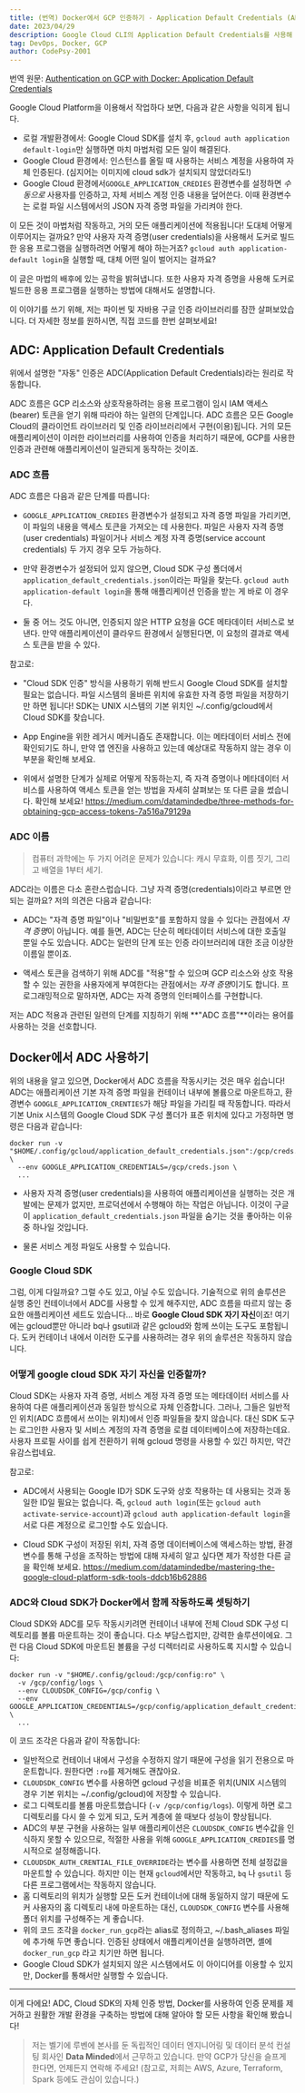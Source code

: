 ```yaml
---
title: (번역) Docker에서 GCP 인증하기 - Application Default Credentials (ADC)
date: 2023/04/29
description: Google Cloud CLI의 Application Default Credentials를 사용해 Docker 컨테이너에서 GCP에 인증하는 방법을 알아보자.
tag: DevOps, Docker, GCP
author: CodePsy-2001
---
```


번역 원문: [Authentication on GCP with Docker: Application Default Credentials](https://medium.com/datamindedbe/application-default-credentials-477879e31cb5)

Google Cloud Platform을 이용해서 작업하다 보면, 다음과 같은 사항을 익히게 됩니다.

- 로컬 개발환경에서: Google Cloud SDK를 설치 후, `gcloud auth application default-login`만 실행하면 마치 마법처럼 모든 일이 해결된다.
- Google Cloud 환경에서: 인스턴스를 올릴 때 사용하는 서비스 계정을 사용하여 자체 인증된다. (심지어는 이미지에 cloud sdk가 설치되지 않았더라도!)
- Google Cloud 환경에서`GOOGLE_APPLICATION_CREDIES` 환경변수를 설정하면 *수동으로* 사용자를 인증하고, 자체 서비스 계정 인증 내용을 덮어쓴다. 이때 환경변수는 로컬 파일 시스템에서의 JSON 자격 증명 파일을 가리켜야 한다.

이 모든 것이 마법처럼 작동하고, 거의 모든 애플리케이션에 적용됩니다! 도대체 어떻게 이루어지는 걸까요? 만약 사용자 자격 증명(user credentials)을 사용해서 도커로 빌드한 응용 프로그램을 실행하려면 어떻게 해야 하는거죠? `gcloud auth application-default login`을 실행할 때, 대체 어떤 일이 벌어지는 걸까요?

이 글은 마법의 배후에 있는 공학을 밝혀냅니다. 또한 사용자 자격 증명을 사용해 도커로 빌드한 응용 프로그램을 실행하는 방법에 대해서도 설명합니다.

이 이야기를 쓰기 위해, 저는 파이썬 및 자바용 구글 인증 라이브러리를 잠깐 살펴보았습니다. 더 자세한 정보를 원하시면, 직접 코드를 한번 살펴보세요!

## ADC: Application Default Credentials
위에서 설명한 "자동" 인증은 ADC(Application Default Credentials)라는 원리로 작동합니다.

ADC 흐름은 GCP 리소스와 상호작용하려는 응용 프로그램이 임시 IAM 액세스(bearer) 토큰을 얻기 위해 따라야 하는 일련의 단계입니다. ADC 흐름은 모든 Google Cloud의 클라이언트 라이브러리 및 인증 라이브러리에서 구현(이용)됩니다. 거의 모든 애플리케이션이 이러한 라이브러리를 사용하여 인증을 처리하기 때문에, GCP를 사용한 인증과 관련해 애플리케이션이 일관되게 동작하는 것이죠.

### ADC 흐름
ADC 흐름은 다음과 같은 단계를 따릅니다:

- `GOOGLE_APPLICATION_CREDIES` 환경변수가 설정되고 자격 증명 파일을 가리키면, 이 파일의 내용을 액세스 토큰을 가져오는 데 사용한다. 파일은 사용자 자격 증명(user credentials) 파일이거나 서비스 계정 자격 증명(service account credentials) 두 가지 경우 모두 가능하다.

- 만약 환경변수가 설정되어 있지 않으면, Cloud SDK 구성 폴더에서 `application_default_credentials.json`이라는 파일을 찾는다. `gcloud auth application-default login`을 통해 애플리케이션 인증을 받는 게 바로 이 경우다.

- 둘 중 어느 것도 아니면, 인증되지 않은 HTTP 요청을 GCE 메타데이터 서비스로 보낸다. 만약 애플리케이션이 클라우드 환경에서 실행된다면, 이 요청의 결과로 액세스 토큰을 받을 수 있다.

참고로:

- "Cloud SDK 인증" 방식을 사용하기 위해 반드시 Google Cloud SDK를 설치할 필요는 없습니다. 파일 시스템의 올바른 위치에 유효한 자격 증명 파일을 저장하기만 하면 됩니다! SDK는 UNIX 시스템의 기본 위치인 ~/.config/gcloud에서 Cloud SDK를 찾습니다.

- App Engine을 위한 레거시 메커니즘도 존재합니다. 이는 메타데이터 서비스 전에 확인되기도 하니, 만약 앱 엔진을 사용하고 있는데 예상대로 작동하지 않는 경우 이 부분을 확인해 보세요.

- 위에서 설명한 단계가 실제로 어떻게 작동하는지, 즉 자격 증명이나 메타데이터 서비스를 사용하여 액세스 토큰을 얻는 방법을 자세히 살펴보는 또 다른 글을 썼습니다. 확인해 보세요! https://medium.com/datamindedbe/three-methods-for-obtaining-gcp-access-tokens-7a516a79129a

### ADC 이름

> 컴퓨터 과학에는 두 가지 어려운 문제가 있습니다:
캐시 무효화, 이름 짓기, 그리고 배열을 1부터 세기.

ADC라는 이름은 다소 혼란스럽습니다. 그냥 자격 증명(credentials)이라고 부르면 안 되는 걸까요? 저의 의견은 다음과 같습니다:

- ADC는 "자격 증명 파일"이나 "비밀번호"를 포함하지 않을 수 있다는 관점에서 *자격 증명*이 아닙니다. 예를 들면, ADC는 단순히 메타데이터 서비스에 대한 호출일 뿐일 수도 있습니다. ADC는 일련의 단계 또는 인증 라이브러리에 대한 조금 이상한 이름일 뿐이죠.

- 액세스 토큰을 검색하기 위해 ADC를 "적용"할 수 있으며 GCP 리소스와 상호 작용할 수 있는 권한을 사용자에게 부여한다는 관점에서는 *자격 증명*이기도 합니다. 프로그래밍적으로 말하자면, ADC는 자격 증명의 인터페이스를 구현합니다.

저는 ADC 적용과 관련된 일련의 단계를 지칭하기 위해 **"ADC 흐름"**이라는 용어를 사용하는 것을 선호합니다.

## Docker에서 ADC 사용하기

위의 내용을 알고 있으면, Docker에서 ADC 흐름을 작동시키는 것은 매우 쉽습니다! ADC는 애플리케이션 기본 자격 증명 파일을 컨테이너 내부에 볼륨으로 마운트하고, 환경변수 `GOOGLE_APPLICATION_CRENTIES`가 해당 파일을 가리킬 때 작동합니다. 따라서 기본 Unix 시스템의 Google Cloud SDK 구성 폴더가 표준 위치에 있다고 가정하면 명령은 다음과 같습니다:

```shell
docker run -v "$HOME/.config/gcloud/application_default_credentials.json":/gcp/creds.json:ro \
  --env GOOGLE_APPLICATION_CREDENTIALS=/gcp/creds.json \
  ...
```
- 사용자 자격 증명(user credentials)을 사용하여 애플리케이션을 실행하는 것은 개발에는 문제가 없지만, 프로덕션에서 수행해야 하는 작업은 아닙니다. 이것이 구글이 `application_default_credentials.json` 파일을 숨기는 것을 좋아하는 이유 중 하나일 것입니다.

- 물론 서비스 계정 파일도 사용할 수 있습니다.

### Google Cloud SDK

그럼, 이게 다일까요? 그럴 수도 있고, 아닐 수도 있습니다. 기술적으로 위의 솔루션은 실행 중인 컨테이너에서 ADC를 사용할 수 있게 해주지만, ADC 흐름을 따르지 않는 중요한 애플리케이션 세트도 있습니다... 바로 **Google Cloud SDK 자기 자신**이죠! 여기에는 gcloud뿐만 아니라 bq나 gsutil과 같은 gcloud와 함께 쓰이는 도구도 포함됩니다. 도커 컨테이너 내에서 이러한 도구를 사용하려는 경우 위의 솔루션은 작동하지 않습니다.

### 어떻게 google cloud SDK 자기 자신을 인증할까?

Cloud SDK는 사용자 자격 증명, 서비스 계정 자격 증명 또는 메타데이터 서비스를 사용하여 다른 애플리케이션과 동일한 방식으로 자체 인증합니다. 그러나, 그들은 일반적인 위치(ADC 흐름에서 쓰이는 위치)에서 인증 파일들을 찾지 않습니다. 대신 SDK 도구는 로그인한 사용자 및 서비스 계정의 자격 증명을 로컬 데이터베이스에 저장하는데요. 사용자 프로필 사이를 쉽게 전환하기 위해 gcloud 명령을 사용할 수 있긴 하지만, 약간 유감스럽네요.

참고로:

- ADC에서 사용되는 Google ID가 SDK 도구와 상호 작용하는 데 사용되는 것과 동일한 ID일 필요는 없습니다. 즉, `gcloud auth login`(또는 `gcloud auth activate-service-account`)과 `gcloud auth application-default login`을 서로 다른 계정으로 로그인할 수도 있습니다.

- Cloud SDK 구성이 저장된 위치, 자격 증명 데이터베이스에 액세스하는 방법, 환경 변수를 통해 구성을 조작하는 방법에 대해 자세히 알고 싶다면 제가 작성한 다른 글을 확인해 보세요. https://medium.com/datamindedbe/mastering-the-google-cloud-platform-sdk-tools-ddcb16b62886

### ADC와 Cloud SDK가 Docker에서 함께 작동하도록 셋팅하기

Cloud SDK와 ADC를 모두 작동시키려면 컨테이너 내부에 전체 Cloud SDK 구성 디렉토리를 볼륨 마운트하는 것이 좋습니다. 다소 부담스럽지만, 강력한 솔루션이에요. 그런 다음 Cloud SDK에 마운트된 볼륨을 구성 디렉터리로 사용하도록 지시할 수 있습니다:

```shell
docker run -v "$HOME/.config/gcloud:/gcp/config:ro" \
  -v /gcp/config/logs \
  --env CLOUDSDK_CONFIG=/gcp/config \
  --env GOOGLE_APPLICATION_CREDENTIALS=/gcp/config/application_default_credentials.json \
  ...
```

이 코드 조각은 다음과 같이 작동합니다:

- 일반적으로 컨테이너 내에서 구성을 수정하지 않기 때문에 구성을 읽기 전용으로 마운트합니다. 원한다면 `:ro`를 제거해도 괜찮아요.
- `CLOUDSDK_CONFIG` 변수를 사용하면 gcloud 구성을 비표준 위치(UNIX 시스템의 경우 기본 위치는 ~/.config/gcloud)에 저장할 수 있습니다.
- 로그 디렉토리를 볼륨 마운트했습니다 (`-v /gcp/config/logs`). 이렇게 하면 로그 디렉토리를 다시 쓸 수 있게 되고, 도커 계층에 쓸 때보다 성능이 향상됩니다.
- ADC의 부분 구현을 사용하는 일부 애플리케이션은 `CLOUDSDK_CONFIG` 변수값을 인식하지 못할 수 있으므로, 적절한 사용을 위해 `GOOGLE_APPLICATION_CREDIES`를 명시적으로 설정해줍니다.
- `CLOUDSDK_AUTH_CRENTIAL_FILE_OVERRIDE`라는 변수를 사용하면 전체 설정값을 마운트할 수 있습니다. 하지만 이는 현재 `gcloud`에서만 작동하고, `bq` 나 `gsutil` 등 다른 프로그램에서는 작동하지 않습니다.
- 홈 디렉토리의 위치가 실행할 모든 도커 컨테이너에 대해 동일하지 않기 때문에 도커 사용자의 홈 디렉토리 내에 마운트하는 대신, `CLOUDSDK_CONFIG` 변수를 사용해 폴더 위치를 구성해주는 게 좋습니다.
- 위의 코드 조각을 `docker_run_gcp`라는 alias로 정의하고, ~/.bash_aliases 파일에 추가해 두면 좋습니다. 인증된 상태에서 애플리케이션을 실행하려면, 셸에 `docker_run_gcp` 라고 치기만 하면 됩니다.
- Google Cloud SDK가 설치되지 않은 시스템에서도 이 아이디어를 이용할 수 있지만, Docker를 통해서만 실행할 수 있습니다.

---

이게 다에요! ADC, Cloud SDK의 자체 인증 방법, Docker를 사용하여 인증 문제를 제거하고 원활한 개발 환경을 구축하는 방법에 대해 알아야 할 모든 사항을 확인해 봤습니다!

> 저는 벨기에 루벤에 본사를 둔 독립적인 데이터 엔지니어링 및 데이터 분석 컨설팅 회사인 **Data Minded**에서 근무하고 있습니다. 만약 GCP가 당신을 슬프게 한다면, 언제든지 연락해 주세요! (참고로, 저희는 AWS, Azure, Terraform, Spark 등에도 관심이 있습니다.)
